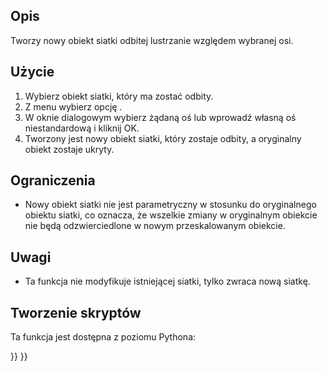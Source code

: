 <languages/>

{{Docnav/pl
|[[OpenSCAD_RefineShapeFeature/pl|Udoskonal kształt cechy]]
|[[OpenSCAD_ScaleMeshFeature/pl|Skaluj cechę siatki]]
|[[OpenSCAD_Workbench/pl|środowisko pracy OpenSCAD]]
|IconL=OpenSCAD_RefineShapeFeature.svg
|IconR=OpenSCAD_ScaleMeshFeature.svg
|IconC=Workbench_OpenSCAD.svg
}}

{{GuiCommand/pl
|Name=OpenSCAD MirrorMeshFeature
|Name/pl=Odbicie lustrzane cechy siatki
|MenuLocation=OpenSCAD → Odbicie lustrzane cechy siatki
|Workbenches=[[OpenSCAD_Workbench/pl|OpenSCAD]]
|SeeAlso=[[Part_Mirror/pl|Część: Odbicie lustrzane]]
}}

<span id="Description"></span>
==Opis== 

Tworzy nowy obiekt siatki odbitej lustrzanie względem wybranej osi.

<span id="Usage"></span>
==Użycie== 

# Wybierz obiekt siatki, który ma zostać odbity.
# Z menu wybierz opcję {{MenuCommand|OpenSCAD → [[Image:OpenSCAD_MirrorMeshFeature.svg|16px]] Odbicie lustrzane cechy siatki}}.
# W oknie dialogowym wybierz żądaną oś lub wprowadź własną oś niestandardową i kliknij OK.
# Tworzony jest nowy obiekt siatki, który zostaje odbity, a oryginalny obiekt zostaje ukryty.

<span id="Limitations"></span>
==Ograniczenia== 

* Nowy obiekt siatki nie jest parametryczny w stosunku do oryginalnego obiektu siatki, co oznacza, że wszelkie zmiany w oryginalnym obiekcie nie będą odzwierciedlone w nowym przeskalowanym obiekcie.

<span id="Notes"></span>
==Uwagi== 

* Ta funkcja nie modyfikuje istniejącej siatki, tylko zwraca nową siatkę.

<span id="Scripting"></span>
==Tworzenie skryptów==

Ta funkcja jest dostępna z poziomu Pythona:

{{Code|code=
import OpenSCADUtils
import Mesh
#this assumes an existing object in the document named "Mesh" that you wish to mirror
original_mesh = App.ActiveDocument.Mesh
mirrored_mesh = OpenSCADUtils.mirrormesh(original_mesh.Mesh, FreeCAD.Base.Vector(1,0,0))
Mesh.show(mirrored_mesh)
}}


{{Docnav/pl
|[[OpenSCAD_RefineShapeFeature/pl|Udoskonal kształt cechy]]
|[[OpenSCAD_ScaleMeshFeature/pl|Skaluj cechę siatki]]
|[[OpenSCAD_Workbench/pl|środowisko pracy OpenSCAD]]
|IconL=OpenSCAD_RefineShapeFeature.svg
|IconR=OpenSCAD_ScaleMeshFeature.svg
|IconC=Workbench_OpenSCAD.svg
}}

{{OpenSCAD_Tools_navi{{#translation:}}}}
{{Userdocnavi{{#translation:}}}}